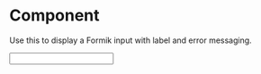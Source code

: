 
<Meta
  title="Components/Atoms/Input"
  component={Input}
  decorators={[withFormik]}
/>

# Component

Use this to display a Formik input with label and error messaging.

<Canvas>
  <Story name="Component">
    <Input />
  </Story>
</Canvas>
